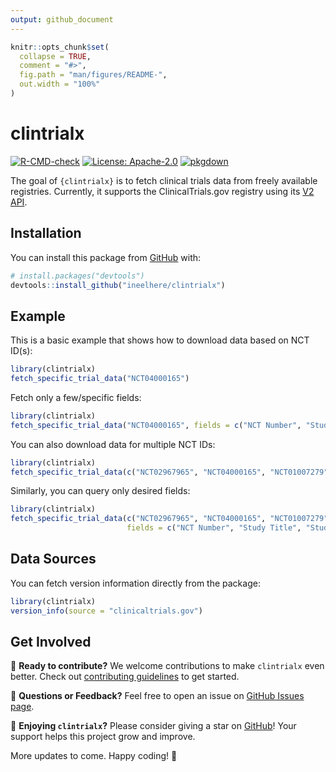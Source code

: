 ```yaml
---
output: github_document
---
```


<!-- README.md is generated from README.Rmd. Please edit that file -->

```r
knitr::opts_chunk$set(
  collapse = TRUE,
  comment = "#>",
  fig.path = "man/figures/README-",
  out.width = "100%"
)
```

# clintrialx

<!-- badges: start -->
[![R-CMD-check](https://github.com/ineelhere/clintrialx/actions/workflows/R-CMD-check.yaml/badge.svg)](https://github.com/ineelhere/clintrialx/actions/workflows/R-CMD-check.yaml)
[![License: Apache-2.0](https://img.shields.io/badge/license-Apache--2.0-blue.svg)](https://opensource.org/licenses/Apache-2.0)
[![pkgdown](https://img.shields.io/badge/pkgdown-docs-blue.svg)](https://ineelhere.github.io/clintrialx/)
<!-- badges: end -->

The goal of `{clintrialx}` is to fetch clinical trials data from freely available registries. Currently, it supports the ClinicalTrials.gov registry using its [V2 API](https://clinicaltrials.gov/data-api/api).

## Installation

You can install this package from [GitHub](https://github.com/) with:

```r
# install.packages("devtools")
devtools::install_github("ineelhere/clintrialx")
```

## Example

This is a basic example that shows how to download data based on NCT ID(s):

```r
library(clintrialx)
fetch_specific_trial_data("NCT04000165")
```

Fetch only a few/specific fields:

```r
library(clintrialx)
fetch_specific_trial_data("NCT04000165", fields = c("NCT Number", "Study Title", "Study Status", "Sponsor"))
```

You can also download data for multiple NCT IDs:

```r
library(clintrialx)
fetch_specific_trial_data(c("NCT02967965", "NCT04000165", "NCT01007279", "NCT02376244", "NCT01179776"))
```

Similarly, you can query only desired fields:

```r
library(clintrialx)
fetch_specific_trial_data(c("NCT02967965", "NCT04000165", "NCT01007279", "NCT02376244", "NCT01179776"),
                          fields = c("NCT Number", "Study Title", "Study Status", "Sponsor"))
```

## Data Sources

You can fetch version information directly from the package:

```r
library(clintrialx)
version_info(source = "clinicaltrials.gov")
```

## Get Involved

🚀 **Ready to contribute?** We welcome contributions to make `clintrialx` even better. Check out [contributing guidelines](https://github.com/ineelhere/clintrialx/blob/main/CONTRIBUTING.md) to get started.

💬 **Questions or Feedback?** Feel free to open an issue on [GitHub Issues page](https://github.com/ineelhere/clintrialx/issues).

🌟 **Enjoying `clintrialx`?** Please consider giving a star on [GitHub](https://github.com/ineelhere/clintrialx)! Your support helps this project grow and improve.

More updates to come. Happy coding! 🎉
